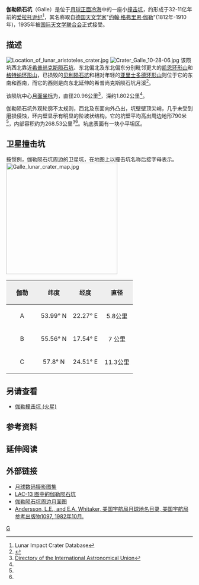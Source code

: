 {{lunar crater data |
 image=Galle crater 4103 h3.jpg|
 caption=[[月球轨道器4号|月球轨道器4号]]拍摄的图像|
 latitude=55.87|
 N_or_S=N|
 longitude=22.33|
 E_or_W=E|
 diameter=20.96公里|
 depth=1.802公里|
 colong=338|
 eponym=[[约翰·格弗里恩·伽勒|约翰·格弗里恩·伽勒]]}}

'''伽勒陨石坑'''（Galle）是位于[[月球正面|月球正面]][[冷海|冷海]]中的一座小[[撞击坑|撞击坑]]，约形成于32-11亿年前的[[爱拉托逊纪|爱拉托逊纪]]<ref name=LICD>Lunar Impact Crater Database</ref>，其名称取自[[德国|德国]][[天文学家|天文学家]]"[[约翰·格弗里恩·伽勒|约翰·格弗里恩·伽勒]]"(1812年-1910年)，1935年被[[国际天文学联合会|国际天文学联合会]]正式接受。

==描述==
[[Image:Location_of_lunar_aristoteles_crater.jpg|left]] 
[[Image:Crater_Galle_10-28-06.jpg|thumb]]
该陨坑西北靠近[[希普尚克斯陨石坑|希普尚克斯陨石坑]]、东北偏北及东北偏东分别毗邻更大的[[凯恩环形山|凯恩环形山]]和[[格特纳环形山|格特纳环形山]]，已损毁的[[贝利陨石坑|贝利陨石坑]]和相对年轻的[[亚里士多德环形山|亚里士多德环形山]]则位于它的东南和西南，而它的西则是向东北延伸的希普尚克斯陨石坑月溪<ref>{{Cite web |url=http://planetarynames.wr.usgs.gov/images/Lunar/lac_13_wac.pdf |title=Crater Galle on the map LAC-13. |accessdate=2017-07-08 |archive-date=2016-12-27 |archive-url=https://web.archive.org/web/20161227121954/https://planetarynames.wr.usgs.gov/images/Lunar/lac_13_wac.pdf |dead-url=no }}</ref>。

该陨坑中心[[月面坐标|月面坐标]]为{{Coord|55.87|N|22.33|E|globe:Moon|nogoogle=1|noosm=1}}，直径20.96公里<ref>[http://planetarynames.wr.usgs.gov/Feature/2079 Directory of the International Astronomical Union]</ref>，深约1.802公里<ref name=LICD/>。

伽勒陨石坑外观轮廓不太规则，西北及东面向外凸出，坑壁壁顶尖峭，几乎未受到磨损侵蚀，环内壁显示有明显的阶坡状结构。它的坑壁平均高出周边地形790米<ref name="LICD"/>，内部容积约为268.53公里<sup>3</sup><ref name="LICD"/>。坑底表面有一块小平坦区。

== 卫星撞击坑 ==
按惯例，伽勒陨石坑周边的卫星坑，在地图上以撞击坑名称后接字母表示。
[[Image:Galle_lunar_crater_map.jpg|300px]]

{| class="wikitable"
!width="25%" style="background:#eeeeee;" |伽勒
!width="25%" style="background:#eeeeee;" |纬度
!width="25%" style="background:#eeeeee;" |经度
!width="25%" style="background:#eeeeee;" |直径
|-
|align="center"|A
|align="center"|53.99° N
|align="center"|22.27° E
|align="center"|5.8公里
|-
|align="center"|B
|align="center"|55.56° N
|align="center"|17.54° E
|align="center"|7 公里
|-
|align="center"|C
|align="center"|57.8° N
|align="center"|24.51° E
|align="center"|11.3公里
|}{{clear}}

==另请查看==
* [[伽勒撞击坑_(火星)|伽勒撞击坑 (火星)]]

==参考资料==
{{Reflist}}

==延伸阅读==
{{Lunar crater references}}

==外部链接==
* [http://www.lpi.usra.edu/resources/lunar_orbiter/bin/srch_nam.shtml?Galle%7C0 月球数码摄影图集]{{Wayback|url=http://www.lpi.usra.edu/resources/lunar_orbiter/bin/srch_nam.shtml?Galle%7C0 |date=20180530174656 }}
* [http://www.lpi.usra.edu/resources/mapcatalog/LAC/lac13/ LAC-13 图中的伽勒陨石坑]{{Wayback|url=http://www.lpi.usra.edu/resources/mapcatalog/LAC/lac13/ |date=20170728212450 }}
* [http://www.lpi.usra.edu/resources/mapcatalog/usgs/I725/ 伽勒陨石坑周边月面图]{{Wayback|url=http://www.lpi.usra.edu/resources/mapcatalog/usgs/I725/ |date=20180530171123 }}
* [http://planet4589.org/astro/lunar/RP-1097.pdf Andersson, L.E., and E.A. Whitaker, 美国宇航局月球地名目录, 美国宇航局参考出版物1097, 1982年10月.]{{Wayback|url=http://planet4589.org/astro/lunar/RP-1097.pdf |date=20141006125838 }}

[[Category:月球環形山|G]]
{{月球環形山 (G-K)}}